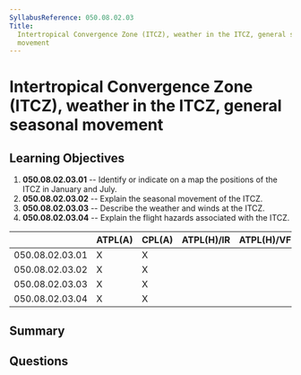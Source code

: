 ```yaml
---
SyllabusReference: 050.08.02.03
Title:
  Intertropical Convergence Zone (ITCZ), weather in the ITCZ, general seasonal
  movement
---
```


# Intertropical Convergence Zone (ITCZ), weather in the ITCZ, general seasonal movement

## Learning Objectives

1. **050.08.02.03.01** -- Identify or indicate on a map the positions of the ITCZ
   in January and July.
2. **050.08.02.03.02** -- Explain the seasonal movement of the ITCZ.
3. **050.08.02.03.03** -- Describe the weather and winds at the ITCZ.
4. **050.08.02.03.04** -- Explain the flight hazards associated with the ITCZ.

|                 | ATPL(A) | CPL(A) | ATPL(H)/IR | ATPL(H)/VFR | CPL(H) | IR  | CBIR(A) |
| --------------- | ------- | ------ | ---------- | ----------- | ------ | --- | ------- |
| 050.08.02.03.01 | X       | X      |            |             |        |     |         |
| 050.08.02.03.02 | X       | X      |            |             |        |     |         |
| 050.08.02.03.03 | X       | X      |            |             |        |     |         |
| 050.08.02.03.04 | X       | X      |            |             |        |     |         |

## Summary

## Questions
